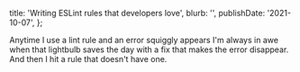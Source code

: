   title: 'Writing ESLint rules that developers love',
  blurb: '',
  publishDate: '2021-10-07',
};

Anytime I use a lint rule and an error squiggly appears I'm always in awe when that lightbulb saves the day with a fix that makes the error disappear.
And then I hit a rule that doesn't have one.
